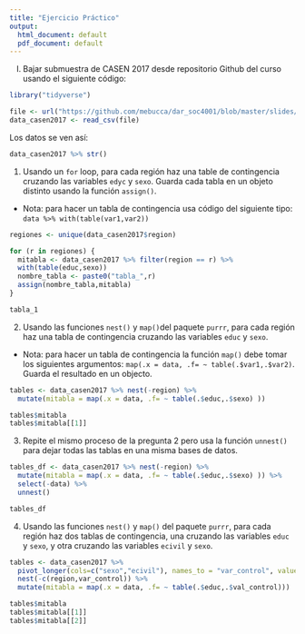 ```yaml
---
title: "Ejercicio Práctico"
output:
  html_document: default
  pdf_document: default
---
```


I.  Bajar submuestra de CASEN 2017 desde repositorio Github del curso usando el siguiente código:


```r
library("tidyverse")

file <- url("https://github.com/mebucca/dar_soc4001/blob/master/slides/class_6/sample_casen2017.csv?raw=true")
data_casen2017 <- read_csv(file)
```

Los datos se ven así:

```r
data_casen2017 %>% str()
```


1) Usando un `for` loop, para cada región haz una table de contingencia cruzando las variables `edyc` y `sexo`. Guarda cada tabla en un objeto distinto usando la función `assign()`. 

* Nota: para hacer un tabla de contingencia usa código del siguiente tipo: `data %>% with(table(var1,var2))`


```r
regiones <- unique(data_casen2017$region)

for (r in regiones) {
  mitabla <- data_casen2017 %>% filter(region == r) %>%
  with(table(educ,sexo)) 
  nombre_tabla <- paste0("tabla_",r)
  assign(nombre_tabla,mitabla)
}

tabla_1
```

2) Usando las funciones `nest()` y `map()`del paquete `purrr`, para cada región haz una tabla de contingencia cruzando las variables `educ` y `sexo`. 

* Nota: para hacer un tabla de contingencia la función `map()` debe tomar los siguientes argumentos: `map(.x = data, .f= ~ table(.$var1,.$var2)`. Guarda el resultado en un objecto. 

```r
tables <- data_casen2017 %>% nest(-region) %>%
  mutate(mitabla = map(.x = data, .f= ~ table(.$educ,.$sexo) ))

tables$mitabla
tables$mitabla[[1]]
```

3. Repite el mismo proceso de la pregunta 2 pero usa la función `unnest()` para dejar todas las tablas en una misma bases de datos. 

```r
tables_df <- data_casen2017 %>% nest(-region) %>%
  mutate(mitabla = map(.x = data, .f= ~ table(.$educ,.$sexo) )) %>%
  select(-data) %>%
  unnest()

tables_df
```


4. Usando las funciones `nest()` y `map()`  del paquete `purrr`, para cada región haz dos tablas de contingencia, una cruzando las variables `educ` y `sexo`, y otra cruzando las variables `ecivil` y `sexo`. 


```r
tables <- data_casen2017 %>% 
  pivot_longer(cols=c("sexo","ecivil"), names_to = "var_control", values_to="val_control") %>%
  nest(-c(region,var_control)) %>%
  mutate(mitabla = map(.x = data, .f= ~ table(.$educ,.$val_control)))

tables$mitabla
tables$mitabla[[1]]
tables$mitabla[[2]]

```
